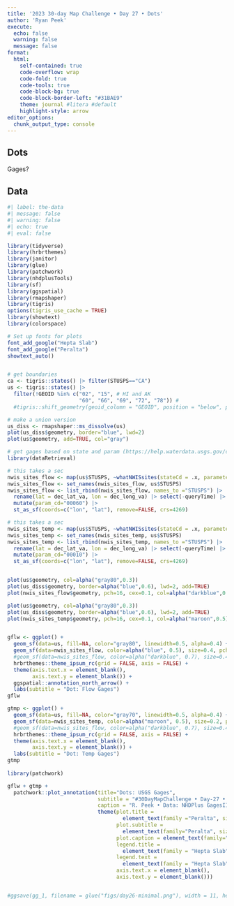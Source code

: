 ```yaml
---
title: '2023 30-day Map Challenge • Day 27 • Dots'
author: 'Ryan Peek'
execute:
  echo: false
  warning: false
  message: false
format: 
  html:
    self-contained: true
    code-overflow: wrap
    code-fold: true
    code-tools: true
    code-block-bg: true
    code-block-border-left: "#31BAE9"
    theme: journal #litera #default
    highlight-style: arrow
editor_options: 
  chunk_output_type: console
---
```


## Dots

Gages?

## Data

```r
#| label: the-data
#| message: false
#| warning: false
#| echo: true
#| eval: false

library(tidyverse)
library(hrbrthemes)
library(janitor)
library(glue)
library(patchwork)
library(nhdplusTools)
library(sf)
library(ggspatial)
library(rmapshaper)
library(tigris)
options(tigris_use_cache = TRUE)
library(showtext)
library(colorspace)

# Set up fonts for plots
font_add_google("Hepta Slab")
font_add_google("Peralta")
showtext_auto()


# get boundaries
ca <- tigris::states() |> filter(STUSPS=="CA")
us <- tigris::states() |> 
  filter(!GEOID %in% c("02", "15", # HI and AK
                       "60", "66", "69", "72", "78")) # 
  #tigris::shift_geometry(geoid_column = "GEOID", position = "below", preserve_area = FALSE)

# make a union version
us_diss <- rmapshaper::ms_dissolve(us)
plot(us_diss$geometry, border="blue", lwd=2)
plot(us$geometry, add=TRUE, col="gray")

# get gages based on state and param (https://help.waterdata.usgs.gov/codes-and-parameters/parameters)
library(dataRetrieval)

# this takes a sec
nwis_sites_flow <- map(us$STUSPS, ~whatNWISsites(stateCd = .x, parameterCd=c("00060")))
nwis_sites_flow <- set_names(nwis_sites_flow, us$STUSPS)
nwis_sites_flow <- list_rbind(nwis_sites_flow, names_to ="STUSPS") |> 
  rename(lat = dec_lat_va, lon = dec_long_va) |> select(-queryTime) |> 
  mutate(param_cd="00060") |> 
  st_as_sf(coords=c("lon", "lat"), remove=FALSE, crs=4269)

# this takes a sec
nwis_sites_temp <- map(us$STUSPS, ~whatNWISsites(stateCd = .x, parameterCd=c("00010")))
nwis_sites_temp <- set_names(nwis_sites_temp, us$STUSPS)
nwis_sites_temp <- list_rbind(nwis_sites_temp, names_to ="STUSPS") |> 
  rename(lat = dec_lat_va, lon = dec_long_va) |> select(-queryTime) |> 
  mutate(param_cd="00010") |> 
  st_as_sf(coords=c("lon", "lat"), remove=FALSE, crs=4269)


plot(us$geometry, col=alpha("gray80",0.3))
plot(us_diss$geometry, border=alpha("blue",0.6), lwd=2, add=TRUE)
plot(nwis_sites_flow$geometry, pch=16, cex=0.1, col=alpha("darkblue",0.5), add=TRUE)

plot(us$geometry, col=alpha("gray80",0.3))
plot(us_diss$geometry, border=alpha("blue",0.6), lwd=2, add=TRUE)
plot(nwis_sites_temp$geometry, pch=16, cex=0.1, col=alpha("maroon",0.5), add=TRUE)


gflw <- ggplot() + 
  geom_sf(data=us, fill=NA, color="gray80", linewidth=0.5, alpha=0.4) +
  geom_sf(data=nwis_sites_flow, color=alpha("blue", 0.5), size=0.4, pch=16) +
  #geom_sf(data=nwis_sites_flow, color=alpha("darkblue", 0.7), size=0.4, pch=15)# +
  hrbrthemes::theme_ipsum_rc(grid = FALSE, axis = FALSE) +
  theme(axis.text.x = element_blank(),
        axis.text.y = element_blank()) +
  ggspatial::annotation_north_arrow() +
  labs(subtitle = "Dot: Flow Gages")
gflw

gtmp <- ggplot() + 
  geom_sf(data=us, fill=NA, color="gray70", linewidth=0.5, alpha=0.4) +
  geom_sf(data=nwis_sites_temp, color=alpha("maroon", 0.5), size=0.2, pch=16) +
  #geom_sf(data=nwis_sites_flow, color=alpha("darkblue", 0.7), size=0.4, pch=15)# +
  hrbrthemes::theme_ipsum_rc(grid = FALSE, axis = FALSE) +
  theme(axis.text.x = element_blank(),
        axis.text.y = element_blank()) +
  labs(subtitle = "Dot: Temp Gages")
gtmp
  
library(patchwork)

gflw + gtmp + 
  patchwork::plot_annotation(title="Dots: USGS Gages",
                             subtitle = "#30DayMapChallenge • Day-27 • Dot",
                             caption = "R. Peek • Data: NHDPlus GagesII Data",
                             theme(plot.title = 
                                     element_text(family ="Peralta", size = 40, hjust=0.5),
                                   plot.subtitle = 
                                     element_text(family="Peralta", size=24, hjust=0.5),
                                   plot.caption = element_text(family="Hepta Slab", color="gray90",size=24, hjust=0.5),
                                   legend.title = 
                                     element_text(family = "Hepta Slab", face="bold", size=34),
                                   legend.text = 
                                     element_text(family = "Hepta Slab", face="bold", size=34),
                                   axis.text.x = element_blank(),
                                   axis.text.y = element_blank()))


#ggsave(gg_1, filename = glue("figs/day26-minimal.png"), width = 11, height = 8.5, dpi = 300, bg="black")
```

